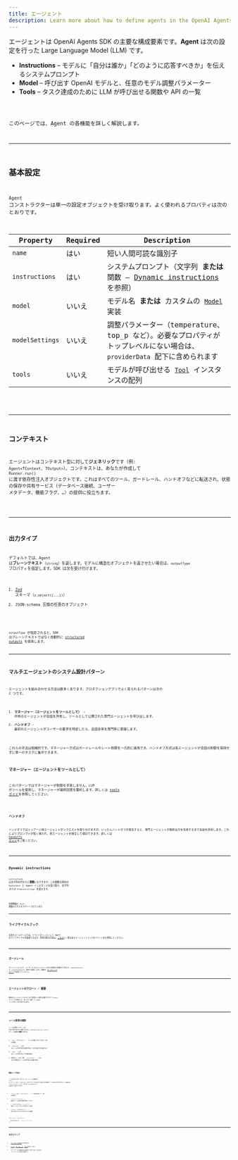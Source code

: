 ```yaml
---
title: エージェント
description: Learn more about how to define agents in the OpenAI Agents SDK for JavaScript / TypeScript
---
```



エージェントは OpenAI Agents SDK の主要な構成要素です。**Agent** は次の設定を行った Large Language Model (LLM) です。

- **Instructions** – モデルに「自分は誰か」「どのように応答すべきか」を伝えるシステムプロンプト
- **Model** – 呼び出す OpenAI モデルと、任意のモデル調整パラメーター
- **Tools** – タスク達成のために LLM が呼び出せる関数や API の一覧

<Code lang="typescript" code={simpleAgent} title="Basic Agent definition" />

このページでは、Agent の各機能を詳しく解説します。

---

## 基本設定

`Agent` コンストラクターは単一の設定オブジェクトを受け取ります。よく使われるプロパティは次のとおりです。

| Property        | Required | Description                                                                                                                |
| --------------- | -------- | -------------------------------------------------------------------------------------------------------------------------- |
| `name`          | はい     | 短い人間可読な識別子                                                                                                       |
| `instructions`  | はい     | システムプロンプト（文字列 **または** 関数 – [Dynamic instructions](#dynamic-instructions) を参照）                        |
| `model`         | いいえ   | モデル名 **または** カスタムの [`Model`](/openai-agents-js/openai/agents/interfaces/model/) 実装                           |
| `modelSettings` | いいえ   | 調整パラメーター（temperature、top_p など）。必要なプロパティがトップレベルにない場合は、`providerData` 配下に含められます |
| `tools`         | いいえ   | モデルが呼び出せる [`Tool`](/openai-agents-js/openai/agents/type-aliases/tool/) インスタンスの配列                         |

<Code lang="typescript" code={agentWithTools} title="Agent with tools" />

---

## コンテキスト

エージェントはコンテキスト型に対して**ジェネリック**です（例: `Agent<TContext, TOutput>`）。コンテキストは、あなたが作成して `Runner.run()` に渡す依存性注入オブジェクトです。これはすべてのツール、ガードレール、ハンドオフなどに転送され、状態の保存や共有サービス（データベース接続、ユーザー メタデータ、機能フラグ、…）の提供に役立ちます。

<Code lang="typescript" code={agentWithContext} title="Agent with context" />

---

## 出力タイプ

デフォルトでは、Agent は**プレーンテキスト**（`string`）を返します。モデルに構造化オブジェクトを返させたい場合は、`outputType` プロパティを指定します。SDK は次を受け付けます。

1. [Zod](https://github.com/colinhacks/zod) スキーマ（`z.object({...})`）
2. JSON‑schema 互換の任意のオブジェクト

<Code
  lang="typescript"
  code={agentWithAodOutputType}
  title="Structured output with Zod"
/>

`outputType` が指定されると、SDK はプレーンテキストではなく自動的に
[structured outputs](https://platform.openai.com/docs/guides/structured-outputs) を使用します。

---

## マルチエージェントのシステム設計パターン

エージェントを組み合わせる方法は数多くあります。プロダクションアプリでよく見られるパターンは次の 2 つです。

1. **マネージャー（エージェントをツールとして）** – 中央のエージェントが会話を所有し、ツールとして公開された専門エージェントを呼び出します。
2. **ハンドオフ** – 最初のエージェントがユーザーの要求を特定したら、会話全体を専門家に委譲します。

これらの手法は相補的です。マネージャー方式はガードレールやレート制限を一元的に適用でき、ハンドオフ方式は各エージェントが会話の制御を保持せずに単一のタスクに集中できます。

### マネージャー（エージェントをツールとして）

このパターンではマネージャーが制御を手放しません。LLM がツールを使用し、マネージャーが最終回答を要約します。詳しくは [tools ガイド](/openai-agents-js/ja/guides/tools#agents-as-tools)を参照してください。

<Code lang="typescript" code={agentsAsTools} title="Agents as tools" />

### ハンドオフ

ハンドオフではトリアージ用エージェントがリクエストを振り分けますが、いったんハンドオフが発生すると、専門エージェントが最終出力を生成するまで会話を所有します。これによりプロンプトが短く保たれ、各エージェントを独立して検討できます。詳しくは [handoffs ガイド](/openai-agents-js/ja/guides/handoffs)をご覧ください。

<Code lang="typescript" code={agentWithHandoffs} title="Agent with handoffs" />

---

## Dynamic instructions

`instructions` は文字列の代わりに**関数**にもできます。この関数は現在の `RunContext` と Agent インスタンスを受け取り、文字列 _または_ `Promise<string>` を返せます。

<Code
  lang="typescript"
  code={agentWithDynamicInstructions}
  title="Agent with dynamic instructions"
/>

同期関数と `async` 関数のどちらもサポートされています。

---

## ライフサイクルフック

高度なユースケースでは、イベントをリッスンして Agent のライフサイクルを監視できます。利用可能な内容は、[こちら](https://github.com/openai/openai-agents-js/blob/main/packages/agents-core/src/lifecycle.ts)に一覧のあるエージェントフックのイベント名を参照してください。

<Code
  lang="typescript"
  code={agentWithLifecycleHooks}
  title="Agent with lifecycle hooks"
/>

---

## ガードレール

ガードレールにより、ユーザー入力とエージェント出力の検証や変換ができます。`inputGuardrails` と `outputGuardrails` 配列で設定します。詳細は [ガードレール ガイド](/openai-agents-js/ja/guides/guardrails)を参照してください。

---

## エージェントのクローン / 複製

既存のエージェントを少しだけ変更した版が必要ですか？`clone()` メソッドを使うと、まったく新しい `Agent` インスタンスが返されます。

<Code lang="typescript" code={agentCloning} title="Cloning Agents" />

---

## ツール使用の強制

ツールを提供しても、LLM が必ず呼び出すとは限りません。`modelSettings.tool_choice` でツール使用を**強制**できます。

1. `'auto'`（デフォルト） – ツールを使うかどうかを LLM が判断
2. `'required'` – LLM はツールを呼び出す必要がある（どれを使うかは選べる）
3. `'none'` – LLM はツールを呼び出しては**ならない**
4. 特定のツール名（例: `'calculator'`） – LLM はその特定のツールを呼び出す必要がある

<Code lang="typescript" code={agentForcingToolUse} title="Forcing tool use" />

### 無限ループの防止

ツール呼び出し後、SDK は `tool_choice` を自動的に `'auto'` にリセットします。これにより、モデルがツール呼び出しを繰り返す無限ループに陥るのを防ぎます。この動作は `resetToolChoice` フラグ、または `toolUseBehavior` の設定で上書きできます。

- `'run_llm_again'`（デフォルト） – ツール結果を使って LLM を再実行
- `'stop_on_first_tool'` – 最初のツール結果を最終回答として扱う
- `{ stopAtToolNames: ['my_tool'] }` – 指定ツールのいずれかが呼ばれたら停止
- `(context, toolResults) => ...` – 実行を終了すべきかを返すカスタム関数

```typescript
const agent = new Agent({
  ...,
  toolUseBehavior: 'stop_on_first_tool',
});
```

---

## 次のステップ

- [エージェントの実行](/openai-agents-js/ja/guides/running-agents)の方法を学ぶ
- [ツール](/openai-agents-js/ja/guides/tools)、[ガードレール](/openai-agents-js/ja/guides/guardrails)、[モデル](/openai-agents-js/ja/guides/models)を詳しく学ぶ
- サイドバーの **@openai/agents** 配下にある TypeDoc リファレンスの全体を参照する
